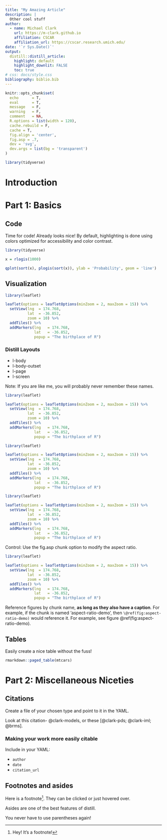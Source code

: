```yaml
---
title: "My Amazing Article"
description: |
  Other cool stuff
author:
  - name: Michael Clark
    url: https://m-clark.github.io
    affiliation: CSCAR
    affiliation_url: https://cscar.research.umich.edu/
date: '`r Sys.Date()`'
output:
  distill::distill_article:
    highlight: default
    highlight_downlit: FALSE
    toc: true
# css: docs/style.css
bibliography: biblio.bib
---
```


```r
knitr::opts_chunk$set(
  echo      = T, 
  eval      = T, 
  message   = F, 
  warning   = F, 
  comment   = NA,
  R.options = list(width = 120),
  cache.rebuild = F,
  cache = T,
  fig.align = 'center',
  fig.asp = .7,
  dev = 'svg',
  dev.args = list(bg = 'transparent')
)

library(tidyverse)
```


# Introduction


# Part 1: Basics

## Code

Time for code!  Already looks nice! By default, highlighting is done using colors optimized for accessibility and color contrast.

```r
library(tidyverse)

x = rlogis(1000)

qplot(sort(x), plogis(sort(x)), ylab = 'Probability', geom = 'line')
```

## Visualization


```r
library(leaflet)

leaflet(options = leafletOptions(minZoom = 2, maxZoom = 15)) %>%
  setView(lng  = 174.768,
          lat  = -36.852,
          zoom = 10) %>%
  addTiles() %>%
  addMarkers(lng   = 174.768,
             lat   = -36.852,
             popup = "The birthplace of R")
```

### Distill Layouts

- l-body
- l-body-outset
- l-page
- l-screen


Note: If you are like me, you will probably never remember these names.


```r
library(leaflet)

leaflet(options = leafletOptions(minZoom = 2, maxZoom = 15)) %>%
  setView(lng  = 174.768,
          lat  = -36.852,
          zoom = 10) %>%
  addTiles() %>%
  addMarkers(lng   = 174.768,
             lat   = -36.852,
             popup = "The birthplace of R")
```

```r
library(leaflet)

leaflet(options = leafletOptions(minZoom = 2, maxZoom = 15)) %>%
  setView(lng  = 174.768,
          lat  = -36.852,
          zoom = 10) %>%
  addTiles() %>%
  addMarkers(lng   = 174.768,
             lat   = -36.852,
             popup = "The birthplace of R")
```

```r
library(leaflet)

leaflet(options = leafletOptions(minZoom = 2, maxZoom = 15)) %>%
  setView(lng  = 174.768,
          lat  = -36.852,
          zoom = 10) %>%
  addTiles() %>%
  addMarkers(lng   = 174.768,
             lat   = -36.852,
             popup = "The birthplace of R")
```



Control: Use the fig.asp chunk option to modify the aspect ratio.

```r
library(leaflet)

leaflet(options = leafletOptions(minZoom = 2, maxZoom = 15)) %>%
  setView(lng  = 174.768,
          lat  = -36.852,
          zoom = 10) %>%
  addTiles() %>%
  addMarkers(lng   = 174.768,
             lat   = -36.852,
             popup = "The birthplace of R")
```


Reference figures by chunk name, **as long as they also have a caption**.  For example, if the chunk is named 'aspect-ratio-demo', then `\@ref(fig:aspect-ratio-demo)` would reference it. For example, see figure \@ref(fig:aspect-ratio-demo).

## Tables


Easily create a nice table without the fuss!

```r
rmarkdown::paged_table(mtcars)
```



# Part 2: Miscellaneous Niceties

## Citations

Create a file of your chosen type and point to it in the YAML.

Look at this citation- @clark-models, or these [@clark-pds; @clark-iml; @brms].


### Making your work more easily citable

Include in your YAML:

- `author`
- `date`
- `citation_url`

## Footnotes and asides

Here is a footnote[^footnote].  They can be clicked or just hovered over.

Asides are one of the best features of distill.

<aside> You never have to use parentheses again!</aside>





[^footnote]: Hey! It's a footnote!




